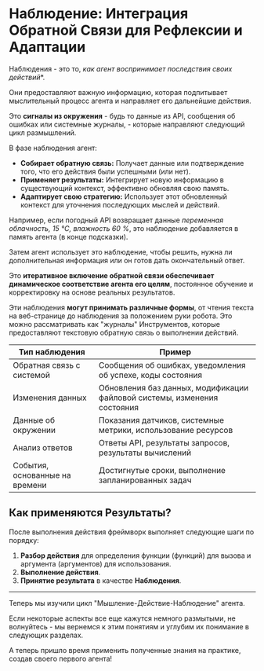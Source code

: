 # Наблюдение: Интеграция Обратной Связи для Рефлексии и Адаптации

Наблюдения - это то, *как агент воспринимает последствия своих действий**.

Они предоставляют важную информацию, которая подпитывает мыслительный процесс агента и направляет его дальнейшие действия.

Это **сигналы из окружения** - будь то данные из API, сообщения об ошибках или системные журналы, - которые направляют следующий цикл размышлений.

В фазе наблюдения агент:

- **Собирает обратную связь:** Получает данные или подтверждение того, что его действия были успешными (или нет).
- **Применяет результаты:** Интегрирует новую информацию в существующий контекст, эффективно обновляя свою память.
- **Адаптирует свою стратегию:** Использует этот обновленный контекст для уточнения последующих мыслей и действий.

Например, если погодный API возвращает данные *переменная облачность, 15 °C, влажность 60 %*, это наблюдение добавляется в память агента (в конце подсказки).

Затем агент использует это наблюдение, чтобы решить, нужна ли дополнительная информация или он готов дать окончательный ответ.

Это **итеративное включение обратной связи обеспечивает динамическое соответствие агента его целям**, постоянное обучение и корректировку на основе реальных результатов.

Эти наблюдения **могут принимать различные формы**, от чтения текста на веб-странице до наблюдения за положением руки робота. Это можно рассматривать как "журналы" Инструментов, которые предоставляют текстовую обратную связь о выполнении действий.

| Тип наблюдения                 | Пример                                                                   |
|--------------------------------|--------------------------------------------------------------------------|
| Обратная связь с системой      | Сообщения об ошибках, уведомления об успехе, коды состояния              |
| Изменения данных               | Обновления баз данных, модификации файловой системы, изменения состояния |
| Данные об окружении            | Показания датчиков, системные метрики, использование ресурсов            |
| Анализ ответов                 | Ответы API, результаты запросов, результаты вычислений                   |
| События, основанные на времени | Достигнутые сроки, выполнение запланированных задач                      |

## Как применяются Результаты?

После выполнения действия фреймворк выполняет следующие шаги по порядку:

1. **Разбор действия** для определения функции (функций) для вызова и аргумента (аргументов) для использования. 
2. **Выполнение действия**. 
3. **Принятие результата** в качестве **Наблюдения**.

---
Теперь мы изучили цикл "Мышление-Действие-Наблюдение" агента. 

Если некоторые аспекты все еще кажутся немного размытыми, не волнуйтесь - мы вернемся к этим понятиям и углубим их понимание в следующих разделах. 

А теперь пришло время применить полученные знания на практике, создав своего первого агента!
